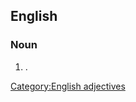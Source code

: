 ==English==

===Noun===
{{en-noun}}

# {{alternative form of|[[banana bender]]|nodot=1}}.

[[Category:English adjectives]]